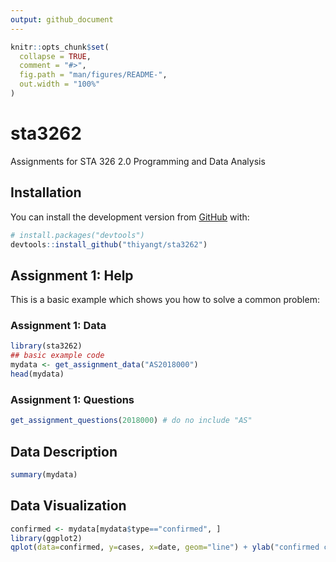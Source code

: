 ```yaml
---
output: github_document
---
```


<!-- README.md is generated from README.Rmd. Please edit that file -->

```r
knitr::opts_chunk$set(
  collapse = TRUE,
  comment = "#>",
  fig.path = "man/figures/README-",
  out.width = "100%"
)
```

# sta3262

<!-- badges: start -->
<!-- badges: end -->

Assignments for STA 326 2.0 Programming and Data Analysis

## Installation

You can install the development version from [GitHub](https://github.com/) with:

``` r
# install.packages("devtools")
devtools::install_github("thiyangt/sta3262")
```

## Assignment 1: Help

This is a basic example which shows you how to solve a common problem:

### Assignment 1: Data

```r
library(sta3262)
## basic example code
mydata <- get_assignment_data("AS2018000")
head(mydata)
```

### Assignment 1: Questions

```r
get_assignment_questions(2018000) # do no include "AS"

```



## Data Description

```r
summary(mydata)
```

## Data Visualization

```r
confirmed <- mydata[mydata$type=="confirmed", ]
library(ggplot2)
qplot(data=confirmed, y=cases, x=date, geom="line") + ylab("confirmed cases")
```

